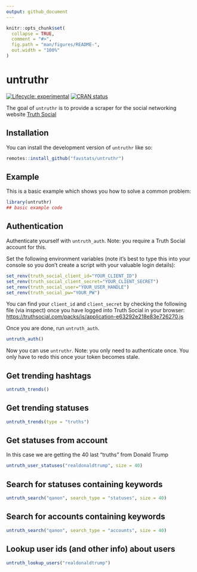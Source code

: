 ```yaml
---
output: github_document
---
```


<!-- README.md is generated from README.Rmd. Please edit that file -->

```r
knitr::opts_chunk$set(
  collapse = TRUE,
  comment = "#>",
  fig.path = "man/figures/README-",
  out.width = "100%"
)
```

# untruthr

<!-- badges: start -->

[![Lifecycle: experimental](https://img.shields.io/badge/lifecycle-experimental-orange.svg)](https://lifecycle.r-lib.org/articles/stages.html#experimental) [![CRAN status](https://www.r-pkg.org/badges/version/untruthr)](https://CRAN.R-project.org/package=untruthr)

<!-- badges: end -->

The goal of `untruthr` is to provide a scraper for the social networking website [Truth Social](https://truthsocial.com/)

## Installation

You can install the development version of `untruthr` like so:

``` r
remotes::install_github("favstats/untruthr")
```

## Example

This is a basic example which shows you how to solve a common problem:

```r
library(untruthr)
## basic example code
```

## Authentication

Authenticate yourself with `untruth_auth`. Note: you require a Truth Social account for this.

Set the following environment variables (note it's best to type this into your console so you don't create a script with your valuable login details):

```r
set_renv(truth_social_client_id="YOUR_CLIENT_ID")
set_renv(truth_social_client_secret="YOUR_CLIENT_SECRET")
set_renv(truth_social_user="YOUR_USER_HANDLE")
set_renv(truth_social_pw="YOUR_PW")


```

You can find your `client_id` and `client_secret` by checking the following file (via inspect) once you have logged into Truth Social in your browser: <https://truthsocial.com/packs/js/application-e63292e218e83e726270.js>

Once you are done, run `untruth_auth`.

```r
untruth_auth()
```

Now you can use `untruthr`. Note: you only need to authenticate once. You only have to redo this once your token becomes stale.

## Get trending hashtags

```r
untruth_trends()
```

## Get trending statuses

```r
untruth_trends(type = "truths")
```

## Get statuses from account

In this case we are getting the 40 last "truths" from Donald Trump

```r
untruth_user_statuses("realdonaldtrump", size = 40)
```

## Search for statuses containing keywords

```r
untruth_search("qanon", search_type = "statuses", size = 40)
```

## Search for accounts containing keywords

```r
untruth_search("qanon", search_type = "accounts", size = 40)
```

## Lookup user ids (and other info) about users

```r
untruth_lookup_users("realdonaldtrump")
```
